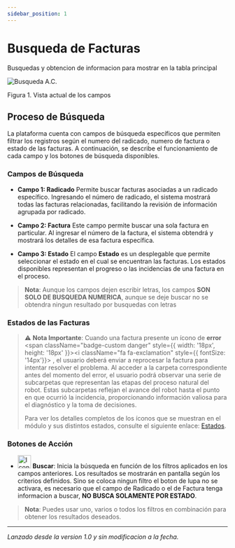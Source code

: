```yaml
---
sidebar_position: 1
---
```


# Busqueda de Facturas

Busquedas y obtencion de informacion para mostrar en la tabla principal

![Busqueda A.C.](./img/searchInvoices.png)

<div style={{ textAlign: "left", fontStyle: "italic", color: "gray" }}>
  Figura 1. Vista actual de los campos
</div>

## Proceso de Búsqueda

La plataforma cuenta con campos de búsqueda específicos que permiten filtrar los registros según el numero del radicado, numero de factura o estado de las facturas.
A continuación, se describe el funcionamiento de cada campo y los botones de búsqueda disponibles.

### Campos de Búsqueda

- **Campo 1: Radicado**
  Permite buscar facturas asociadas a un radicado específico. Ingresando el número de radicado, el sistema mostrará todas las facturas relacionadas, facilitando la revisión de información agrupada por radicado.

- **Campo 2: Factura**
  Este campo permite buscar una sola factura en particular. Al ingresar el número de la factura, el sistema obtendrá y mostrará los detalles de esa factura específica.

- **Campo 3: Estado**
  El campo **Estado** es un desplegable que permite seleccionar el estado en el cual se encuentran las facturas. Los estados disponibles representan el progreso o las incidencias de una factura en el proceso.

> **Nota**: Aunque los campos dejen escribir letras, los campos **SON SOLO DE BUSQUEDA NUMERICA**, aunque se deje buscar no se obtendra ningun resultado por busquedas con letras

### Estados de las Facturas

> ⚠️ **Nota Importante**: Cuando una factura presente un ícono de **error** <span className="badge-custom danger" style={{ width: '18px', height: '18px' }}><i className="fa fa-exclamation" style={{ fontSize: '14px'}}></i></span>
, el usuario deberá enviar a reprocesar la factura para intentar resolver el problema. Al acceder a la carpeta correspondiente antes del momento del error, el usuario podrá observar una serie de subcarpetas que representan las etapas del proceso natural del robot. 
Estas subcarpetas reflejan el avance del robot hasta el punto en que ocurrió la incidencia, proporcionando información valiosa para el diagnóstico y la toma de decisiones.
> 
> Para ver los detalles completos de los íconos que se muestran en el módulo y sus distintos estados, consulte el siguiente enlace: [Estados](http://localhost:3000/docs/intro#estados-de-los-distintos-procesos).

  

### Botones de Acción

- <img src="/img/searchButon.png" alt="Icono de botón" width="30" height="30" /> **Buscar**:
  Inicia la búsqueda en función de los filtros aplicados en los campos anteriores.
  Los resultados se mostrarán en pantalla según los criterios definidos. Sino se
  coloca ningun filtro el boton de lupa no se activara, es necesario que el campo
  de Radicado o el de Factura tenga informacion a buscar, **NO BUSCA SOLAMENTE POR
  ESTADO**.

> **Nota**: Puedes usar uno, varios o todos los filtros en combinación para obtener los resultados deseados.

---

_Lanzado desde la version 1.0 y sin modificacion a la fecha._
